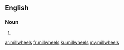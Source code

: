 ==English==

===Noun===
{{head|en|noun plural form}}

# {{plural of|millwheel|lang=en}}

[[ar:millwheels]]
[[fr:millwheels]]
[[ku:millwheels]]
[[my:millwheels]]